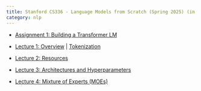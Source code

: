 ```yaml
---
title: Stanford CS336 - Language Models from Scratch (Spring 2025) (in progress)
category: nlp
---
```


- [Assignment 1: Building a Transformer LM](assignments/a1/a1.qmd)

- [Lecture 1: Overview](l1.qmd) | [Tokenization](tokenization.qmd)

- [Lecture 2: Resources](l2.qmd)

- [Lecture 3: Architectures and Hyperparameters](l3.qmd)

- [Lecture 4: Mixture of Experts (MOEs)](moe.qmd)

